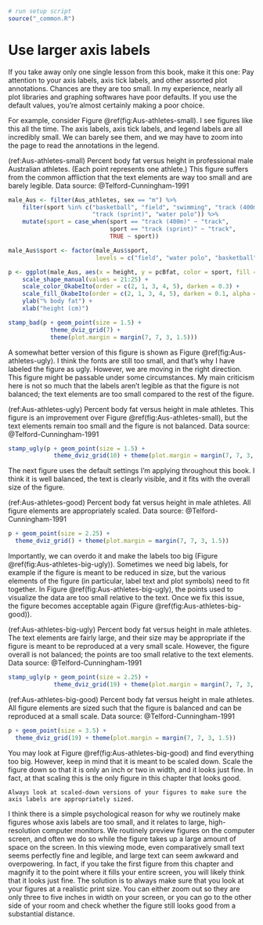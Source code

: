 ```r
# run setup script
source("_common.R")
```

# Use larger axis labels {#small-axis-labels}

If you take away only one single lesson from this book, make it this one: Pay attention to your axis labels, axis tick labels, and other assorted plot annotations. Chances are they are too small. In my experience, nearly all plot libraries and graphing softwares have poor defaults. If you use the default values, you're almost certainly making a poor choice.

For example, consider Figure \@ref(fig:Aus-athletes-small). I see figures like this all the time. The axis labels, axis tick labels, and legend labels are all incredibly small. We can barely see them, and we may have to zoom into the page to read the annotations in the legend.

(ref:Aus-athletes-small) Percent body fat versus height in professional male Australian athletes. (Each point represents one athlete.) This figure suffers from the common affliction that the text elements are way too small and are barely legible. Data source: @Telford-Cunningham-1991

```r
male_Aus <- filter(Aus_athletes, sex == "m") %>%
    filter(sport %in% c("basketball", "field", "swimming", "track (400m)",
                        "track (sprint)", "water polo")) %>%
    mutate(sport = case_when(sport == "track (400m)" ~ "track",
                             sport == "track (sprint)" ~ "track",
                             TRUE ~ sport))

male_Aus$sport <- factor(male_Aus$sport,
                         levels = c("field", "water polo", "basketball", "swimming", "track"))

p <- ggplot(male_Aus, aes(x = height, y = pcBfat, color = sport, fill = sport, shape = sport)) +
    scale_shape_manual(values = 21:25) +
    scale_color_OkabeIto(order = c(2, 1, 3, 4, 5), darken = 0.3) +
    scale_fill_OkabeIto(order = c(2, 1, 3, 4, 5), darken = 0.1, alpha = 0.7) +
    ylab("% body fat") +
    xlab("height (cm)")

stamp_bad(p + geom_point(size = 1.5) + 
            theme_dviz_grid(7) + 
            theme(plot.margin = margin(7, 7, 3, 1.5)))
```

A somewhat better version of this figure is shown as Figure \@ref(fig:Aus-athletes-ugly). I think the fonts are still too small, and that's why I have labeled the figure as ugly. However, we are moving in the right direction. This figure might be passable under some circumstances. My main criticism here is not so much that the labels aren't legible as that the figure is not balanced; the text elements are too small compared to the rest of the figure.

(ref:Aus-athletes-ugly) Percent body fat versus height in male athletes. This figure is an improvement over Figure \@ref(fig:Aus-athletes-small), but the text elements remain too small and the figure is not balanced. Data source: @Telford-Cunningham-1991

```r
stamp_ugly(p + geom_point(size = 1.5) +
             theme_dviz_grid(10) + theme(plot.margin = margin(7, 7, 3, 1.5)))
```


The next figure uses the default settings I'm applying throughout this book. I think it is well balanced, the text is clearly visible, and it fits with the overall size of the figure. 

(ref:Aus-athletes-good) Percent body fat versus height in male athletes. All figure elements are appropriately scaled. Data source: @Telford-Cunningham-1991

```r
p + geom_point(size = 2.25) +
  theme_dviz_grid() + theme(plot.margin = margin(7, 7, 3, 1.5))
```

Importantly, we can overdo it and make the labels too big (Figure \@ref(fig:Aus-athletes-big-ugly)). Sometimes we need big labels, for example if the figure is meant to be reduced in size, but the various elements of the figure (in particular, label text and plot symbols) need to fit together. In Figure \@ref(fig:Aus-athletes-big-ugly), the points used to visualize the data are too small relative to the text.  Once we fix this issue, the figure becomes acceptable again (Figure \@ref(fig:Aus-athletes-big-good)).

(ref:Aus-athletes-big-ugly) Percent body fat versus height in male athletes. The text elements are fairly large, and their size may be appropriate if the figure is meant to be reproduced at a very small scale. However, the figure overall is not balanced; the points are too small relative to the text elements. Data source: @Telford-Cunningham-1991

```r
stamp_ugly(p + geom_point(size = 2.25) +
             theme_dviz_grid(19) + theme(plot.margin = margin(7, 7, 3, 1.5)))
```


(ref:Aus-athletes-big-good) Percent body fat versus height in male athletes. All figure elements are sized such that the figure is balanced and can be reproduced at a small scale. Data source: @Telford-Cunningham-1991

```r
p + geom_point(size = 3.5) +
  theme_dviz_grid(19) + theme(plot.margin = margin(7, 7, 3, 1.5))
```

You may look at Figure \@ref(fig:Aus-athletes-big-good) and find everything too big. However, keep in mind that it is meant to be scaled down. Scale the figure down so that it is only an inch or two in width, and it looks just fine. In fact, at that scaling this is the only figure in this chapter that looks good.

```block
Always look at scaled-down versions of your figures to make sure the axis labels are appropriately sized.
```

I think there is a simple psychological reason for why we routinely make figures whose axis labels are too small, and it relates to large, high-resolution computer monitors. We routinely preview figures on the computer screen, and often we do so while the figure takes up a large amount of space on the screen. In this viewing mode, even comparatively small text seems perfectly fine and legible, and large text can seem awkward and overpowering. In fact, if you take the first figure from this chapter and magnify it to the point where it fills your entire screen, you will likely think that it looks just fine. The solution is to always make sure that you look at your figures at a realistic print size. You can either zoom out so they are only three to five inches in width on your screen, or you can go to the other side of your room and check whether the figure still looks good from a substantial distance.
